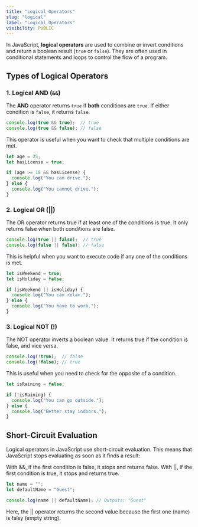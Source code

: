 ```yaml
---
title: "Logical Operators"
slug: "logical"
label: "Logical Operators"
visibility: PUBLIC
---
```


In JavaScript, **logical operators** are used to combine or invert conditions and return a boolean result (`true` or `false`). They are often used in conditional statements and loops to control the flow of a program.

## Types of Logical Operators

### 1. Logical AND (`&&`)

The **AND** operator returns `true` if **both** conditions are `true`. If either condition is `false`, it returns `false`.

```js
console.log(true && true);  // true
console.log(true && false); // false
```
This operator is useful when you want to check that multiple conditions are met.

```js
let age = 25;
let hasLicense = true;

if (age >= 18 && hasLicense) {
  console.log("You can drive.");
} else {
  console.log("You cannot drive.");
}
```

### 2. Logical OR (||)
The OR operator returns true if at least one of the conditions is true. It only returns false when both conditions are false.

```js
console.log(true || false);  // true
console.log(false || false); // false
```
This is helpful when you want to execute code if any one of the conditions is met.

```js
let isWeekend = true;
let isHoliday = false;

if (isWeekend || isHoliday) {
  console.log("You can relax.");
} else {
  console.log("You have to work.");
}
```

### 3. Logical NOT (!)
The NOT operator inverts a boolean value. It returns true if the condition is false, and vice versa.

```js
console.log(!true);  // false
console.log(!false); // true
```
This is useful when you need to check for the opposite of a condition.

```js
let isRaining = false;

if (!isRaining) {
  console.log("You can go outside.");
} else {
  console.log("Better stay indoors.");
}
```

## Short-Circuit Evaluation
Logical operators in JavaScript use short-circuit evaluation. This means that JavaScript stops evaluating as soon as it finds a result:

With &&, if the first condition is false, it stops and returns false.
With ||, if the first condition is true, it stops and returns true.

```js
let name = "";
let defaultName = "Guest";

console.log(name || defaultName); // Outputs: "Guest"
```
Here, the || operator returns the second value because the first one (name) is falsy (empty string).

